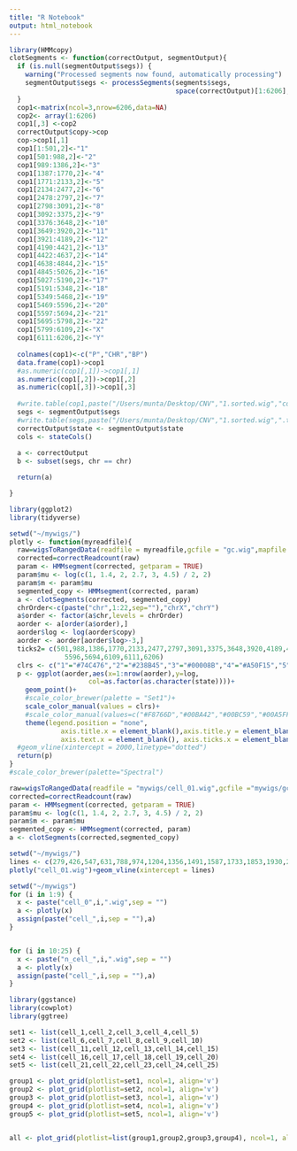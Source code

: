 ```yaml
---
title: "R Notebook"
output: html_notebook
---
```


```r
library(HMMcopy)
clotSegments <- function(correctOutput, segmentOutput){
  if (is.null(segmentOutput$segs)) {
    warning("Processed segments now found, automatically processing")
    segmentOutput$segs <- processSegments(segments$segs,
                                          space(correctOutput)[1:6206], space(correctOutput)[6206], space(correctOutput)[6206],correctOutput$copy)
  }
  cop1<-matrix(ncol=3,nrow=6206,data=NA)
  cop2<- array(1:6206)
  cop1[,3] <-cop2
  correctOutput$copy->cop
  cop->cop1[,1]
  cop1[1:501,2]<-"1"
  cop1[501:988,2]<-"2"
  cop1[989:1386,2]<-"3"
  cop1[1387:1770,2]<-"4"
  cop1[1771:2133,2]<-"5"
  cop1[2134:2477,2]<-"6"
  cop1[2478:2797,2]<-"7"
  cop1[2798:3091,2]<-"8"
  cop1[3092:3375,2]<-"9"
  cop1[3376:3648,2]<-"10"
  cop1[3649:3920,2]<-"11"
  cop1[3921:4189,2]<-"12"
  cop1[4190:4421,2]<-"13"
  cop1[4422:4637,2]<-"14"
  cop1[4638:4844,2]<-"15"
  cop1[4845:5026,2]<-"16"
  cop1[5027:5190,2]<-"17"
  cop1[5191:5348,2]<-"18"
  cop1[5349:5468,2]<-"19"
  cop1[5469:5596,2]<-"20"
  cop1[5597:5694,2]<-"21"
  cop1[5695:5798,2]<-"22"
  cop1[5799:6109,2]<-"X"
  cop1[6111:6206,2]<-"Y"
  
  colnames(cop1)<-c("P","CHR","BP")
  data.frame(cop1)->cop1
  #as.numeric(cop1[,1])->cop1[,1]
  as.numeric(cop1[,2])->cop1[,2]
  as.numeric(cop1[,3])->cop1[,3]
  
  #write.table(cop1,paste("/Users/munta/Desktop/CNV","1.sorted.wig","copy.txt",sep=""),quote=F,row.names=F)
  segs <- segmentOutput$segs
  #write.table(segs,paste("/Users/munta/Desktop/CNV","1.sorted.wig",".txt",sep=""),quote=F,row.names=F)
  correctOutput$state <- segmentOutput$state
  cols <- stateCols()
  
  a <- correctOutput
  b <- subset(segs, chr == chr)

  return(a)

}
```


```r
library(ggplot2)
library(tidyverse)

setwd("~/mywigs/")
plotly <- function(myreadfile){
  raw=wigsToRangedData(readfile = myreadfile,gcfile = "gc.wig",mapfile = "rmap.wig")
  corrected=correctReadcount(raw)
  param <- HMMsegment(corrected, getparam = TRUE) 
  param$mu <- log(c(1, 1.4, 2, 2.7, 3, 4.5) / 2, 2)
  param$m <- param$mu
  segmented_copy <- HMMsegment(corrected, param)
  a <- clotSegments(corrected, segmented_copy)
  chrOrder<-c(paste("chr",1:22,sep=""),"chrX","chrY")
  a$order <- factor(a$chr,levels = chrOrder)
  aorder <- a[order(a$order),]
  aorder$log <- log(aorder$copy)
  aorder <- aorder[aorder$log>-3,]
  ticks2= c(501,988,1386,1770,2133,2477,2797,3091,3375,3648,3920,4189,4421,4637,4844,5026,5190,5348,5468,
              5596,5694,6109,6111,6206)
  clrs <- c("1"="#74C476","2"="#238B45","3"="#00008B","4"="#A50F15","5"="#DE2D26","6"="#FB6A4A")
  p <- ggplot(aorder,aes(x=1:nrow(aorder),y=log,
                    col=as.factor(as.character(state))))+
    geom_point()+
    #scale_color_brewer(palette = "Set1")+
    scale_color_manual(values = clrs)+
    #scale_color_manual(values=c("#F8766D","#00BA42","#00BC59","#00A5FF", "#56B4E9","#56B4E9"))
    theme(legend.position = "none",
             axis.title.x = element_blank(),axis.title.y = element_blank(),
             axis.text.x = element_blank(), axis.ticks.x = element_blank())
  #geom_vline(xintercept = 2000,linetype="dotted")
  return(p)
}
#scale_color_brewer(palette="Spectral")

```


```r
raw=wigsToRangedData(readfile = "mywigs/cell_01.wig",gcfile ="mywigs/gc.wig","mywigs/rmap.wig")
corrected=correctReadcount(raw)
param <- HMMsegment(corrected, getparam = TRUE) 
param$mu <- log(c(1, 1.4, 2, 2.7, 3, 4.5) / 2, 2)
param$m <- param$mu
segmented_copy <- HMMsegment(corrected, param)
a <- clotSegments(corrected,segmented_copy)
```


```r
setwd("~/mywigs/")
lines <- c(279,426,547,631,788,974,1204,1356,1491,1587,1733,1853,1930,2008,2108,2127,2213,2308,2384,2442,2486,2507,2538)
plotly("cell_01.wig")+geom_vline(xintercept = lines)
```



```r
setwd("~/mywigs")
for (i in 1:9) {
  x <- paste("cell_0",i,".wig",sep = "")
  a <- plotly(x)
  assign(paste("cell_",i,sep = ""),a)
}


for (i in 10:25) {
  x <- paste("n_cell_",i,".wig",sep = "")
  a <- plotly(x)
  assign(paste("cell_",i,sep = ""),a)
}
```

```r
library(ggstance)
library(cowplot)
library(ggtree)

set1 <- list(cell_1,cell_2,cell_3,cell_4,cell_5)
set2 <- list(cell_6,cell_7,cell_8,cell_9,cell_10)
set3 <- list(cell_11,cell_12,cell_13,cell_14,cell_15)
set4 <- list(cell_16,cell_17,cell_18,cell_19,cell_20)
set5 <- list(cell_21,cell_22,cell_23,cell_24,cell_25)

group1 <- plot_grid(plotlist=set1, ncol=1, align='v')
group2 <- plot_grid(plotlist=set2, ncol=1, align='v')
group3 <- plot_grid(plotlist=set3, ncol=1, align='v')
group4 <- plot_grid(plotlist=set4, ncol=1, align='v')
group5 <- plot_grid(plotlist=set5, ncol=1, align='v')


all <- plot_grid(plotlist=list(group1,group2,group3,group4), ncol=1, align='v')
```











